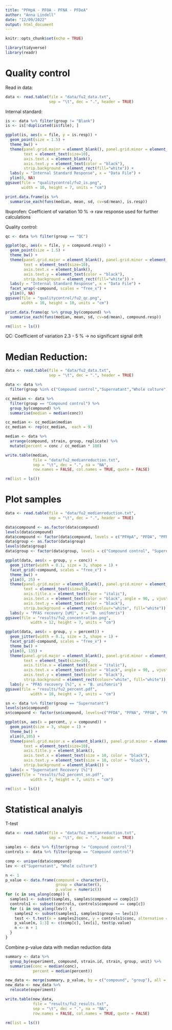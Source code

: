 ```yaml
---
title: "PFHpA - PFOA - PFNA - PFDeA"
author: "Anna Lindell"
date: "12/09/2022"
output: html_document
---
```


```r
knitr::opts_chunk$set(echo = TRUE)
```


```r
library(tidyverse)
library(readr)
```





# Quality control

Read in data:
```r
data <- read.table(file = "data/fu2_data.txt", 
                   sep = "\t", dec = ".", header = TRUE)
```


Internal standard:
```r
is <- data %>% filter(group != "Blank")
is <- is[!duplicated(is$file), ]

ggplot(is, aes(x = file, y = is.resp)) +
  geom_point(size = 1.5) +
  theme_bw() +
  theme(panel.grid.major = element_blank(), panel.grid.minor = element_blank(),
        text = element_text(size=10),
        axis.text.x = element_blank(),
        axis.text.y = element_text(color = "black"),
        strip.background = element_rect(fill="white")) +
  labs(y = "Internal Standard Response", x = "Data File") +
  ylim(0, NA)
ggsave(file = "qualitycontrol/fu2_is.png",
       width = 10, height = 7, units = "cm")

print.data.frame(is %>%
  summarise_each(funs(median, mean, sd, cv=sd/mean), is.resp))
```

Ibuprofen: Coefficient of variation 10 %
-> raw response used for further calculations


Quality control:
```r
qc <- data %>% filter(group == "QC")

ggplot(qc, aes(x = file, y = compound.resp)) +
  geom_point(size = 1.5) +
  theme_bw() +
  theme(panel.grid.major = element_blank(), panel.grid.minor = element_blank(),
        text = element_text(size=10),
        axis.text.x = element_blank(),
        axis.text.y = element_text(color = "black"),
        strip.background = element_rect(fill="white")) +
  labs(y = "Internal Standard Response", x = "Data File") +
  facet_wrap(~compound, scales = "free_x") +
  ylim(0, NA)
ggsave(file = "qualitycontrol/fu2_qc.png",
       width = 10, height = 10, units = "cm")

print.data.frame(qc %>% group_by(compound) %>%
  summarise_each(funs(median, mean, sd, cv=sd/mean), compound.resp))

rm(list = ls())
```

QC: Coefficient of variation 2.3 - 5 %
-> no significant signal drift



# Median Reduction:

```r
data <- read.table(file = "data/fu2_data.txt", 
                   sep = "\t", dec = ".", header = TRUE)

data <- data %>%
  filter(group %in% c("Compound control","Supernatant","Whole culture"))

cc_median <- data %>%
  filter(group == "Compound control") %>%
  group_by(compound) %>%
  summarise(median = median(conc))

cc_median <- cc_median$median
cc_median <- rep(cc_median,  each = 9)

median <- data %>%
  arrange(compound, strain, group, replicate) %>%
  mutate(percent = conc / cc_median * 100)

write.table(median,
            file = "data/fu2_medianreduction.txt",
            sep = "\t", dec = ".", na = "NA",
            row.names = FALSE, col.names = TRUE, quote = FALSE)

rm(list = ls())
```



# Plot samples

```r
data <- read.table(file = "data/fu2_medianreduction.txt", 
                   sep = "\t", dec = ".", header = TRUE)

data$compound <- as.factor(data$compound)
levels(data$compound)
data$compound <- factor(data$compound, levels = c("PFHpA", "PFOA", "PFNA", "PFDA"))
data$group <- as.factor(data$group)
levels(data$group)
data$group <- factor(data$group, levels = c("Compound control", "Supernatant", "Whole culture"))

ggplot(data, aes(x = group, y = conc)) +
  geom_jitter(width = 0.1, size = 3, shape = 1) +
  facet_grid(~compound, scales = "free_x") +
  theme_bw() +
  ylim(0, 25) +
  theme(panel.grid.major = element_blank(), panel.grid.minor = element_blank(),
        text = element_text(size=10),
        axis.title.x = element_text(face = "italic"),
        axis.text.x = element_text(color = "black", angle = 90, , vjust = 0.5, hjust = 1),
        axis.text.y = element_text(color = "black"),
        strip.background = element_rect(colour="white", fill="white")) +
  labs(y = "PFAS recovery [uM]", x = "B. unifomris")
ggsave(file = "results/fu2_concentration.png",
           width = 12, height = 7, units = "cm")

ggplot(data, aes(x = group, y = percent)) +
  geom_jitter(width = 0.1, size = 3, shape = 1) +
  facet_grid(~compound, scales = "free_x") +
  theme_bw() +
  ylim(0, 135) +
  theme(panel.grid.major = element_blank(), panel.grid.minor = element_blank(),
        text = element_text(size=10),
        axis.title.x = element_text(face = "italic"),
        axis.text.x = element_text(color = "black", angle = 90, , vjust = 0.5, hjust = 1),
        axis.text.y = element_text(color = "black"),
        strip.background = element_rect(colour="white", fill="white")) +
  labs(y = "PFAS recovery [%]", x = "B. unifomris")
ggsave(file = "results/fu2_percent.pdf",
           width = 10, height = 7, units = "cm")

sn <- data %>% filter(group == "Supernatant")
levels(sn$compound)
sn$compound <- factor(sn$compound, levels=c("PFDA", "PFNA", "PFOA", "PFHpA"))

ggplot(sn, aes(x = percent, y = compound)) +
  geom_point(size = 3, shape = 1) +
  theme_bw() +
  xlim(0,105) +
  theme(panel.grid.major.x = element_blank(), panel.grid.minor = element_blank(),
        text = element_text(size=10),
        axis.title.y = element_blank(),
        axis.text.x = element_text(size = 10, color = "black"),
        axis.text.y = element_text(size = 10, color = "black"),
        strip.background = element_blank()) +
  labs(x = "Supernatant Recovery [%]")
ggsave(file = "results/fu2_percent_sn.pdf",
           width = 7, height = 7, units = "cm")

rm(list = ls())
```




# Statistical analyis

T-test
```r
data <- read.table(file = "data/fu2_medianreduction.txt", 
                   sep = "\t", dec = ".", header = TRUE)

samples <- data %>% filter(group != "Compound control")
controls <- data %>% filter(group == "Compound control")

comp <- unique(data$compound)
lev <- c("Supernatant", "Whole culture")

n <- 1
p_value <- data.frame(compound = character(),
                      group = character(),
                      p.value = numeric())
for (c in seq_along(comp)) {
  samples1 <- subset(samples, samples$compound == comp[c])
  controls1 <- subset(controls, controls$compound == comp[c])
  for (i in seq_along(lev)) {
    samples2 <- subset(samples1, samples1$group == lev[i])
    test <- t.test(x = samples2$conc, y = controls1$conc, alternative = "two.sided")
    p_value[n, 1:3] <- c(comp[c], lev[i], test$p.value)
    n <- n + 1
  }
}
```


Combine p-value data with median reduction data
```r
summary <- data %>%
  group_by(experiment, compound, strain.id, strain, group, unit) %>%
  summarise(conc = median(conc),
            percent = median(percent))

new_data <- merge(summary, p_value, by = c("compound", "group"), all = TRUE)
new_data <- new_data %>%
  relocate(experiment)

write.table(new_data,
            file = "results/fu2_results.txt",
            sep = "\t", dec = ".", na = "NA",
            row.names = FALSE, col.names = TRUE, quote = FALSE)

rm(list = ls())
```




